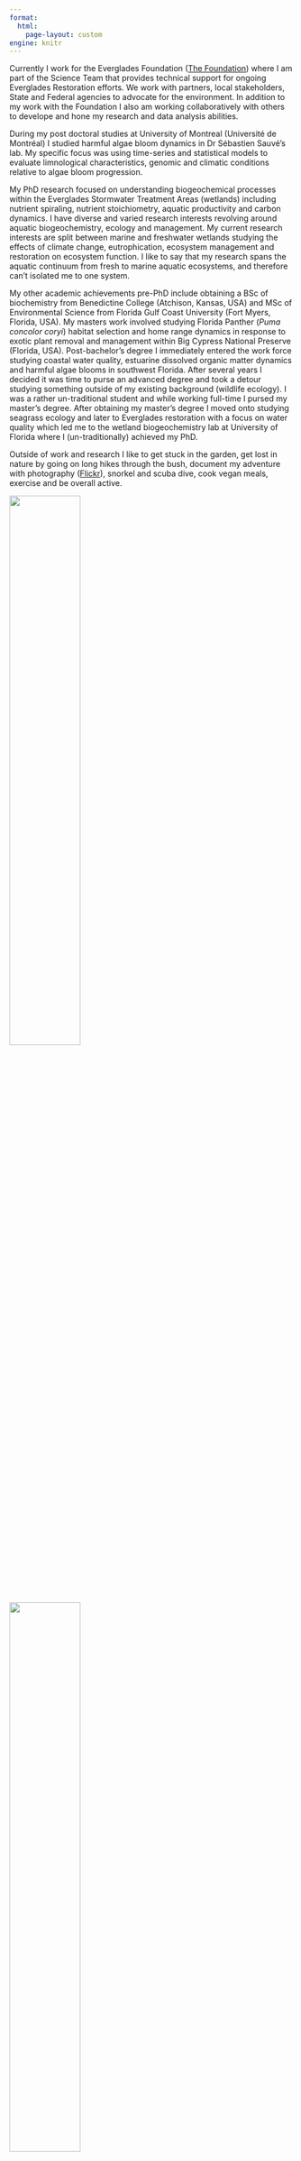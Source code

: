 ```yaml
---
format: 
  html:
    page-layout: custom
engine: knitr
---
```


::: {.grid}

::: {.g-col-2}

:::

::: {.g-col-4}


Currently I work for the Everglades Foundation ([The Foundation](https://www.evergladesfoundation.org/){target="_blank"}) where I am part of the Science Team that provides technical support for ongoing Everglades Restoration efforts. We work with partners, local stakeholders, State and Federal agencies to advocate for the environment. In addition to my work with the Foundation I also am working collaboratively with others to develope and hone my research and data analysis abilities.

During my post doctoral studies at University of Montreal (Université de Montréal) I studied harmful algae bloom dynamics in Dr Sébastien Sauvé's lab. My specific focus was using time-series and statistical models to evaluate limnological characteristics, genomic and climatic conditions relative to algae bloom progression.   

My PhD research focused on understanding biogeochemical processes within the Everglades Stormwater Treatment Areas (wetlands) including nutrient spiraling, nutrient stoichiometry, aquatic productivity and carbon dynamics. I have diverse and varied research interests revolving around aquatic biogeochemistry, ecology and management. My current research interests are split between marine and freshwater wetlands studying the effects of climate change, eutrophication, ecosystem management and restoration on ecosystem function. I like to say that my research spans the aquatic continuum from fresh to marine aquatic ecosystems, and therefore can't isolated me to one system. 

My other academic achievements pre-PhD include obtaining a BSc of biochemistry from Benedictine College (Atchison, Kansas, USA) and MSc of Environmental Science from Florida Gulf Coast University (Fort Myers, Florida, USA). My masters work involved studying Florida Panther (_Puma concolor coryi_) habitat selection and home range dynamics in response to exotic plant removal and management within Big Cypress National Preserve (Florida, USA). Post-bachelor’s degree I immediately entered the work force studying coastal water quality, estuarine dissolved organic matter dynamics and harmful algae blooms in southwest Florida. After several years I decided it was time to purse an advanced degree and took a detour studying something outside of my existing background (wildlife ecology). I was a rather un-traditional student and while working full-time I pursed my master’s degree. After obtaining my master’s degree I moved onto studying seagrass ecology and later to Everglades restoration with a focus on water quality which led me to the wetland biogeochemistry lab at University of Florida where I (un-traditionally) achieved my PhD. 

Outside of work and research I like to get stuck in the garden, get lost in nature by going on long hikes through the bush, document my adventure with photography ([Flickr](https://www.flickr.com/people/swampthingsjourney/){target="_blank"}), snorkel and scuba dive, cook vegan meals, exercise and be overall active. 

:::

::: {.g-col-6}

<a><img src="images/about/PJ_dogs.jpg" width="50%"/></a>

<!-- ![ ](images/about/PJ_dogs.jpg) -->

<a><img src="images/about/Paul_Kara_wetland.JPG" width="50%"/></a>

<!-- ![ ](images/about/Paul_Kara_wetland.JPG) -->

:::

:::